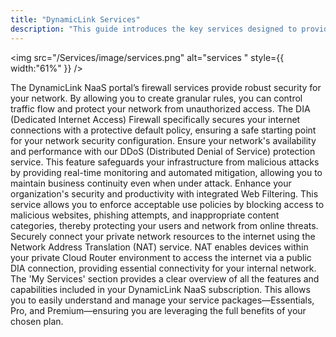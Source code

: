 ```yaml
---
title: "DynamicLink Services"
description: "This guide introduces the key services designed to provide automated, advanced network and security management."
---
```


<img
  src="/Services/image/services.png"
  alt="services "
  style={{ width:"61%" }}
/>

<CardGroup cols={2}>
  <Card title="Firewall and DIA Firewall" icon="globe" href="/Services/ddos">
    The DynamicLink NaaS portal’s firewall services provide robust security for your network. By allowing you to create granular rules, you can control traffic flow and protect your network from unauthorized access. The DIA (Dedicated Internet Access) Firewall specifically secures your internet connections with a protective default policy, ensuring a safe starting point for your network security configuration.
  </Card>
  <Card title="DDoS Protection" icon="shield" href="/Services/ddos">
    Ensure your network's availability and performance with our DDoS (Distributed Denial of Service) protection service. This feature safeguards your infrastructure from malicious attacks by providing real-time monitoring and automated mitigation, allowing you to maintain business continuity even when under attack.
  </Card>
  <Card title="Web Filtering" icon="filter">
    Enhance your organization's security and productivity with integrated Web Filtering. This service allows you to enforce acceptable use policies by blocking access to malicious websites, phishing attempts, and inappropriate content categories, thereby protecting your users and network from online threats.
  </Card>
  <Card title="NAT (Network Address Translation)" icon="globe">
    Securely connect your private network resources to the internet using the Network Address Translation (NAT) service. NAT enables devices within your private Cloud Router environment to access the internet via a public DIA connection, providing essential connectivity for your internal network.
  </Card>
  <Card title="My Services and Packages" icon="box">
    The 'My Services' section provides a clear overview of all the features and capabilities included in your DynamicLink NaaS subscription. This allows you to easily understand and manage your service packages—Essentials, Pro, and Premium—ensuring you are leveraging the full benefits of your chosen plan.
  </Card>
</CardGroup>